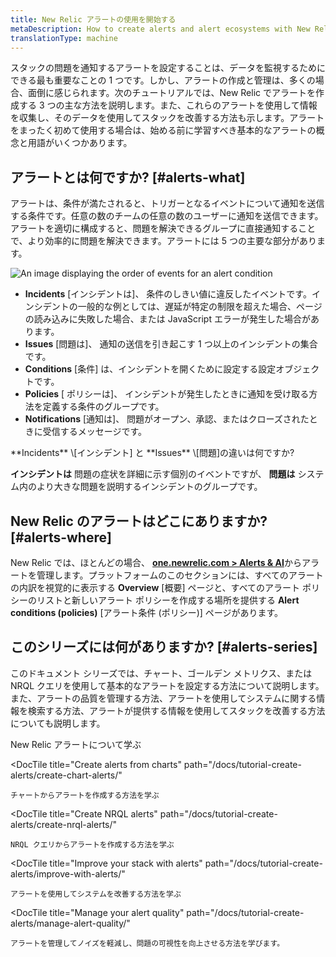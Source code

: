 ```yaml
---
title: New Relic アラートの使用を開始する
metaDescription: How to create alerts and alert ecosystems with New Relic
translationType: machine
---
```




スタックの問題を通知するアラートを設定することは、データを監視するためにできる最も重要なことの 1 つです。しかし、アラートの作成と管理は、多くの場合、面倒に感じられます。次のチュートリアルでは、New Relic でアラートを作成する 3 つの主な方法を説明します。また、これらのアラートを使用して情報を収集し、そのデータを使用してスタックを改善する方法も示します。アラートをまったく初めて使用する場合は、始める前に学習すべき基本的なアラートの概念と用語がいくつかあります。

## アラートとは何ですか? [#alerts-what]

アラートは、条件が満たされると、トリガーとなるイベントについて通知を送信する条件です。任意の数のチームの任意の数のユーザーに通知を送信できます。アラートを適切に構成すると、問題を解決できるグループに直接通知することで、より効率的に問題を解決できます。アラートには 5 つの主要な部分があります。

<img
  title="Alert flow"
  alt="An image displaying the order of events for an alert condition"
  src={alertsFlow}
/>

* **Incidents** \[インシデントは]、 条件のしきい値に違反したイベントです。インシデントの一般的な例としては、遅延が特定の制限を超えた場合、ページの読み込みに失敗した場合、または JavaScript エラーが発生した場合があります。
* **Issues** \[問題は]、 通知の送信を引き起こす 1 つ以上のインシデントの集合です。
* **Conditions** \[条件] は、インシデントを開くために設定する設定オブジェクトです。
* **Policies** \[ ポリシーは]、 インシデントが発生したときに通知を受け取る方法を定義する条件のグループです。
* **Notifications** \[通知は]、 問題がオープン、承認、またはクローズされたときに受信するメッセージです。

<Callout variant="tip">
  **Incidents** \[インシデント] と **Issues** \[問題]の違いは何ですか?

  **インシデントは** 問題の症状を詳細に示す個別のイベントですが、 **問題は** システム内のより大きな問題を説明するインシデントのグループです。
</Callout>

## New Relic のアラートはどこにありますか? [#alerts-where]

New Relic では、ほとんどの場合、 [**one.newrelic.com > Alerts & AI**](https://one.newrelic.com/alerts-ai)からアラートを管理します。プラットフォームのこのセクションには、すべてのアラートの内訳を視覚的に表示する **Overview** \[概要] ページと、すべてのアラート ポリシーのリストと新しいアラート ポリシーを作成する場所を提供する **Alert conditions (policies)** \[アラート条件 (ポリシー)] ページがあります。

## このシリーズには何がありますか? [#alerts-series]

このドキュメント シリーズでは、チャート、ゴールデン メトリクス、または NRQL クエリを使用して基本的なアラートを設定する方法について説明します。また、アラートの品質を管理する方法、アラートを使用してシステムに関する情報を検索する方法、アラートが提供する情報を使用してスタックを改善する方法についても説明します。

<DocTiles>
  <DocTile
    title="Getting started with New Relic alerts"
    path="/docs/tutorial-create-alerts/create-new-relic-alerts/"
    label={{text: "You are here", color: "orange"}}
  >
    New Relic アラートについて学ぶ
  </DocTile>

  <DocTile
    title="Create alerts from charts"
    path="/docs/tutorial-create-alerts/create-chart-alerts/"
  >
    チャートからアラートを作成する方法を学ぶ
  </DocTile>

  <DocTile
    title="Create NRQL alerts"
    path="/docs/tutorial-create-alerts/create-nrql-alerts/"
  >
    NRQL クエリからアラートを作成する方法を学ぶ
  </DocTile>

  <DocTile
    title="Improve your stack with alerts"
    path="/docs/tutorial-create-alerts/improve-with-alerts/"
  >
    アラートを使用してシステムを改善する方法を学ぶ
  </DocTile>

  <DocTile
    title="Manage your alert quality"
    path="/docs/tutorial-create-alerts/manage-alert-quality/"
  >
    アラートを管理してノイズを軽減し、問題の可視性を向上させる方法を学びます。
  </DocTile>
</DocTiles>